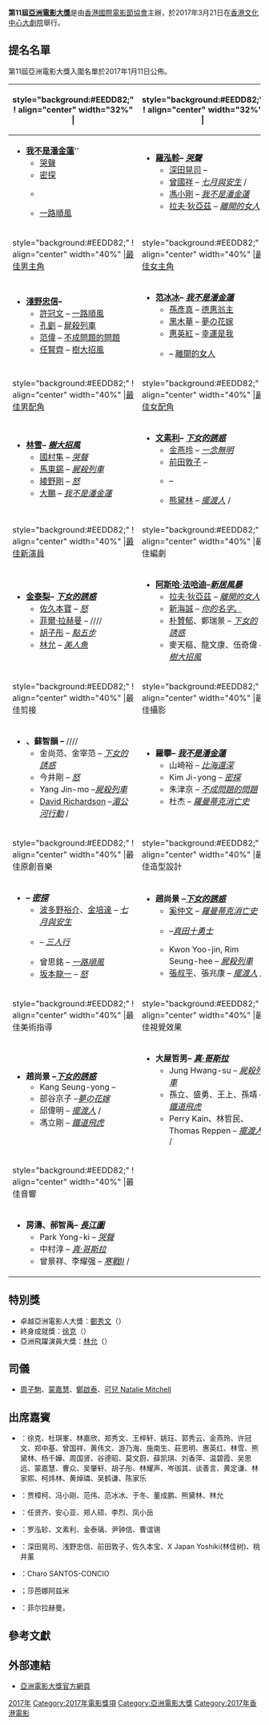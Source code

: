 {{NoteTA
|G1=Movie
|G2=Show
|G3=KO Movie
|G4=JP Show
|G5=姓氏
}}
{{Infobox film awards
| number = 11
| award = 亞洲電影大獎
| image = 
| caption = 官方海报
| date = 2017年3月21日
| site = [[香港文化中心大劇院|香港文化中心大劇院]]
| host = 
| preshow= 
| producer = 
| director = 
| network = 
| best_picture = 
| most_wins = 《[[下女的誘惑|下女的誘惑]]》（4項）
| most_nominations = 《[[下女的誘惑|下女的誘惑]]》（6項）
| duration = 
| ratings =
| last = [[第10屆亞洲電影大獎|第10届]]
| next = [[第12屆亞洲電影大獎|第12届]]
}}
'''第11屆[[亞洲電影大獎|亞洲電影大獎]]'''是由[[香港國際電影節協會|香港國際電影節協會]]主辦，於2017年3月21日在[[香港文化中心大劇院|香港文化中心大劇院]]舉行。

==提名名單==
第11屆亞洲電影大獎入圍名單於2017年1月11日公佈。
{| class="wikitable" align="center" |
|-
! style="background:#EEDD82;" ! align="center" width="32%" |{{tsl|en|Asian Film Award for Best Film|歷屆亞洲電影大獎最佳電影|最佳電影}}
! style="background:#EEDD82;" ! align="center" width="32%" |{{tsl|en|Asian Film Award for Best Director|歷屆亞洲電影大獎最佳導演|最佳導演}}
|-
| valign="top" |
*'''[[我不是潘金莲_(电影)|我不是潘金蓮]]''''' {{flagicon|China}}
**[[哭聲_(電影)|哭聲]] {{flagicon|South Korea}}
**[[密探|密探]] {{flagicon|South Korea}}
**{{tsl|en|Harmonium (film)|奏不響的風琴}} {{flagicon|Japan}}
**[[一路順風|一路順風]] {{flagicon|Taiwan}}

| valign="top" |
*'''[[羅宏鎮|羅泓軫]]'' – [[哭聲_(電影)|哭聲]]''''' {{flagicon|South Korea}}
**[[深田晃司|深田晃司]] – ''{{tsl|en|Harmonium (film)|臨淵而慄}}'' {{flagicon|Japan}}
**[[曾國祥|曾國祥]] – ''[[七月與安生_(電影)|七月與安生]]'' {{flagicon|China}}/{{flagicon|Hong Kong}}
**[[馮小剛|馮小剛]] – ''[[我不是潘金莲_(电影)|我不是潘金蓮]]'' {{flagicon|China}}
**[[拉夫·狄亞茲|拉夫·狄亞茲]] – ''[[離開的女人|離開的女人]]'' {{flagicon|Philippines}}
|-
! style="background:#EEDD82;" ! align="center" width="40%" |[[歷屆亞洲電影大獎最佳男主角|最佳男主角]]
! style="background:#EEDD82;" ! align="center" width="40%" |[[歷屆亞洲電影大獎最佳女主角|最佳女主角]]
|-
| valign="top" |
*'''[[淺野忠信|淺野忠信]]'' – {{tsl|en|Harmonium (film)|奏不響的風琴}} '''''{{flagicon|Japan}}
**[[許冠文|許冠文]] – [[一路順風|一路順風]] {{flagicon|Hong Kong}}
**[[孔劉|孔劉]] – [[屍殺列車|屍殺列車]] {{flagicon|South Korea}}
**[[范偉|范偉]] – [[不成問題的問題_(電影)|不成問題的問題]] {{flagicon|China}}
**[[任賢齊|任賢齊]] – [[樹大招風|樹大招風]] {{flagicon|Taiwan}}
| valign="top" |
*'''[[范冰冰|范冰冰]]'' – [[我不是潘金莲_(电影)|我不是潘金蓮]]  '''''{{flagicon|China}}
**[[孫藝珍|孫彥真]] – [[德惠翁主_(電影)|德惠翁主]] {{flagicon|South Korea}}
**[[黑木華|黑木華]] – [[被遺忘的新娘|夢の花嫁]] {{flagicon|Japan}}
**[[惠英紅|惠英紅]] – [[幸運是我|幸運是我]] {{flagicon|Hong Kong}}
**{{tsl|en|Charo Santos-Concio}} – [[離開的女人|離開的女人]] {{flagicon|Philippines}}
|-
! style="background:#EEDD82;" ! align="center" width="40%" |[[歷屆亞洲電影大獎最佳男配角|最佳男配角]]
! style="background:#EEDD82;" ! align="center" width="40%" |[[歷屆亞洲電影大獎最佳女配角|最佳女配角]]
|-
| valign="top" |
*'''[[林雪|林雪]]'' – [[樹大招風|樹大招風]]''''' {{flagicon|Hong Kong}}
**[[國村隼|國村隼]] – ''[[哭聲_(電影)|哭聲]]'' {{flagicon|Japan}}
**[[馬東錫|馬東錫]] – ''[[屍殺列車|屍殺列車]]'' {{flagicon|South Korea}}
**[[綾野剛|綾野剛]] – ''[[怒_(電影)|怒]]'' {{flagicon|Japan}}
**[[董成鵬|大鵬]] – ''[[我不是潘金莲_(电影)|我不是潘金蓮]]'' {{flagicon|China}}
| valign="top" |
*'''[[文素利|文素利]]'' – [[下女的誘惑|下女的誘惑]]''''' {{flagicon|South Korea}}
**[[金燕玲|金燕玲]] – ''[[一念無明_(電影)|一念無明]] '' {{flagicon|Hong Kong}}
**[[前田敦子|前田敦子]] – ''{{tsl|ja|モヒカン故郷に帰る|BAND友愛回家}} '' {{flagicon|Japan}}
**{{tsl|en|Shabana Azmi|莎芭娜·阿茲米}} – ''{{tsl|en|Neerja|妮嘉 (電影)|妮嘉}} '' {{flagicon|India}}
**[[熊黛林|熊黛林]] – ''[[擺渡人_(2016年電影)|擺渡人]] '' {{flagicon|Hong Kong}}/{{flagicon|China}}
|-
! style="background:#EEDD82;" ! align="center" width="40%" |[[歷屆亞洲電影大獎最佳新演員|最佳新演員]]
! style="background:#EEDD82;" ! align="center" width="40%" |最佳編劇
|-
| valign="top" |
*'''[[金泰梨|金泰梨]]'' – [[下女的誘惑|下女的誘惑]]''''' {{flagicon|South Korea}}
**[[佐久本寶|佐久本寶]] – ''[[怒_(電影)|怒]]'' {{flagicon|Japan}}
**[[菲爾·拉赫曼|菲爾·拉赫曼]] – ''{{tsl|en|Apprentice (film)|身後仕}}'' {{flagicon|Singapore}}/{{flagicon|Germany}}/{{flagicon|France}}/{{flagicon|Hong Kong}}/{{flagicon|Qatar}}
**[[胡子彤|胡子彤]] – ''[[點五步|點五步]]''{{flagicon|Hong Kong}}
**[[林允|林允]] – ''[[美人魚_(2016年電影)|美人魚]]'' {{flagicon|China}}
| valign="top" |
*'''[[阿斯哈·法哈迪|阿斯哈·法哈迪]]'' –[[新居風暴|新居風暴]]''''' {{flagicon|Iran}}
**[[拉夫·狄亞茲|拉夫·狄亞茲]] – ''[[離開的女人|離開的女人]]'' {{flagicon|Philippines}}
**[[新海誠|新海誠]] – ''[[你的名字。|你的名字。]] {{flagicon|Japan}}''
**[[朴贊郁|朴贊郁]]、鄭瑞景 – ''[[下女的誘惑|下女的誘惑]] {{flagicon|South Korea}}''
**麥天樞、龍文康、伍奇偉 – ''[[樹大招風|樹大招風]] {{flagicon|Hong Kong}}''
|-
! style="background:#EEDD82;" ! align="center" width="40%" |最佳剪接
! style="background:#EEDD82;" ! align="center" width="40%" |最佳攝影
|-
| valign="top" |
*'''{{tsl|en|Lee Chatametikool|利·查泰米提古}}、蘇智韻 '' – {{tsl|en|Apprentice (film)|身後仕}}'''''{{flagicon|Singapore}}/{{flagicon|Germany}}/{{flagicon|France}}/{{flagicon|Hong Kong}}/{{flagicon|Qatar}}
**金尚范、金宰范 – ''[[下女的誘惑|下女的誘惑]]'' {{flagicon|South Korea}}
**今井剛 – ''[[怒_(電影)|怒]]'' {{flagicon|Japan}}
**Yang Jin-mo –'' [[屍殺列車|屍殺列車]]'' {{flagicon|South Korea}}
**[[David_Richardson|David Richardson]] –'' [[湄公河行動|湄公河行動]]'' {{flagicon|Hong Kong}}/{{flagicon|China}}
| valign="top" |
*'''羅攀'' – [[我不是潘金莲_(电影)|我不是潘金蓮]]''''' {{flagicon|China}}
**山崎裕 – ''[[比海還深|比海還深]]'' {{flagicon|Japan}}
**Kim Ji-yong – ''[[密探|密探]]'' {{flagicon|South Korea}}
**朱津京 – ''[[不成問題的問題_(電影)|不成問題的問題]]'' {{flagicon|China}}
**杜杰 – ''[[羅曼蒂克消亡史|羅曼蒂克消亡史]]'' {{flagicon|China}}
|-
! style="background:#EEDD82;" ! align="center" width="40%" |最佳原創音樂
! style="background:#EEDD82;" ! align="center" width="40%" |最佳造型設計
|-
| valign="top" |
*'''{{tsl|en|Mowg (composer)|Mowg}}'' – [[密探|密探]]'''''  {{flagicon|South Korea}}
**[[波多野裕介|波多野裕介]]、[[金培達|金培達]] – ''[[七月與安生_(電影)|七月與安生]]'' {{flagicon|China}}
**{{tsl|en|Xavier Jamaux|柴維耶·杰摩}} – ''[[三人行_(電影)|三人行]]'' {{flagicon|Hong Kong}}
**曾思銘 – ''[[一路順風|一路順風]]'' {{flagicon|Taiwan}}
**[[坂本龍一|坂本龍一]] – ''[[怒_(電影)|怒]]'' {{flagicon|Japan}}
| valign="top" |
*'''趙尚景 –'' [[下女的誘惑|下女的誘惑]]''''' {{flagicon|South Korea}}
**[[奚仲文|奚仲文]] – ''[[羅曼蒂克消亡史|羅曼蒂克消亡史]]'' {{flagicon|China}}
**{{tsl|en|Kazuko Kurosawa|黑澤和子}} –'' [[真田十勇士_(電影)|真田十勇士]]'' {{flagicon|Japan}}
**Kwon Yoo-jin, Rim Seung-hee – ''[[屍殺列車|屍殺列車]]'' {{flagicon|South Korea}} 
**[[張叔平|張叔平]]、張兆康 – ''[[擺渡人_(2016年電影)|擺渡人]]'' {{flagicon|Hong Kong}}/{{flagicon|China}}
|-
! style="background:#EEDD82;" ! align="center" width="40%" |最佳美術指導
! style="background:#EEDD82;" ! align="center" width="40%" |最佳視覺效果
|-
| valign="top" |
*'''趙尚景 –'' [[下女的誘惑|下女的誘惑]]''''' {{flagicon|South Korea}}
**Kang Seung-yong – ''{{tsl|ko|판도라 (2016년 영화)|潘朵拉 (電影)|潘朵拉}}'' {{flagicon|South Korea}}
**部谷京子 –'' [[被遺忘的新娘|夢の花嫁]]'' {{flagicon|Japan}} 
**邱偉明 – ''[[擺渡人_(2016年電影)|擺渡人]]'' {{flagicon|Hong Kong}}/{{flagicon|China}}
**馮立剛 – ''[[鐵道飛虎|鐵道飛虎]]'' {{flagicon|China}}
| valign="top" |
*'''大屋哲男'' – [[真·哥斯拉|真·哥斯拉]]''''' {{flagicon|Japan}}
**Jung Hwang-su – ''[[屍殺列車|屍殺列車]]'' {{flagicon|South Korea}}
**孫立、盛勇、王上、孫靖 – ''[[鐵道飛虎|鐵道飛虎]]'' {{flagicon|China}}
**Perry Kain、林哲民、Thomas Reppen – ''[[擺渡人_(2016年電影)|擺渡人]]'' {{flagicon|Hong Kong}}/{{flagicon|China}}
|-
! style="background:#EEDD82;" ! align="center" width="40%" |最佳音響
|-
| valign="top" |
*'''房濤、郝智禹'' – [[長江圖|長江圖]]''''' {{flagicon|China}}
**Park Yong-ki – ''[[哭聲_(電影)|哭聲]]'' {{flagicon|South Korea}}
**中村淳 – ''[[真·哥斯拉|真·哥斯拉]]'' {{flagicon|Japan}}
**曾景祥、李耀强 – ''[[寒戰II|寒戰II]]'' {{flagicon|Hong Kong}}/{{flagicon|China}}
|}

==特別獎==	
*卓越亞洲電影人大獎：[[鄭秀文|鄭秀文]]（{{HK}}）	
*終身成就獎：[[徐克|徐克]]（{{HK}}）	
*亞洲飛躍演員大獎：[[林允|林允]]（{{CHNML}}）
	
==司儀==	
*[[周子駒|周子駒]]、[[蒙嘉慧|蒙嘉慧]]、[[鄭啟泰|鄭啟泰]]、[[可兒_Natalie_Mitchell|可兒 Natalie Mitchell]]

==出席嘉賓==	
*{{flagicon|Hong Kong}}：徐克、杜琪峯、林嘉欣、郑秀文、王梓轩、姚珏、郭秀云、金燕玲、许冠文、郑中基、曾国祥、黄伟文、游乃海、施南生、莊思明、惠英红、林雪、熊黛林、杨千嬅、周国贤、谷德昭、莫文蔚、薛凯琪、刘香萍、温碧霞、吴思远、蒙嘉慧、曹众、吴肇轩、胡子彤、林耀声、岑珈其、谈善言、黄定谦、林家熙、柯炜林、黄焯璘、吴鹤谦、陈家乐 
*{{flagicon|China}}：贾樟柯、冯小刚、范伟、范冰冰、于冬、董成鹏、熊黛林、林允
*{{flagicon|Taiwan}}：任贤齐、安心亚、郑人硕、李烈、凤小岳
*{{flagicon|South Korea}}：罗泓轸、文素利、金泰璃、尹钟信、曹谊锡
*{{flagicon|Japan}}：深田晃司、浅野忠信、前田敦子、佐久本宝、X Japan Yoshiki(林佳树)、桃井薰
*{{flagicon|Philippines}}：Charo SANTOS-CONCIO
*{{flagicon|India}}；莎芭娜阿兹米
*{{flagicon|Singapore}}：菲尔拉赫曼。

==參考文獻==	
{{reflist}}

== 外部連結 ==
* [http://www.asianfilmawards.asia 亞洲電影大獎官方網頁] {{Wayback|url=http://www.asianfilmawards.asia/ |date=20120328173918 }}

{{亞洲電影大獎}}

[[Category:亚洲电影大奖|2017年]]
[[Category:2017年電影獎項|Category:2017年電影獎項]]
[[Category:亞洲電影大獎|Category:亞洲電影大獎]]
[[Category:2017年香港電影|Category:2017年香港電影]]